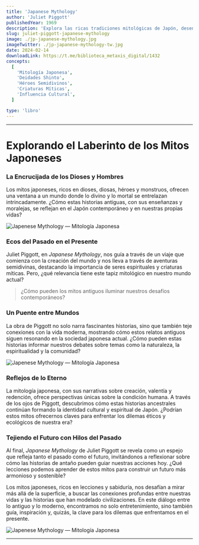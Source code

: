 ```yaml
---
title: 'Japanese Mythology'
author: 'Juliet Piggott'
publishedYear: 1969
description: 'Explora las ricas tradiciones mitológicas de Japón, desentrañando historias de dioses, diosas, y héroes que modelan la cultura y espiritualidad japonesas.'
slug: juliet-piggott-japanese-mythology
image: ./jp-japanese-mythology.jpg
imageTwitter: ./jp-japanese-mythology-tw.jpg
date: 2024-02-14
downloadLink: https://t.me/biblioteca_metaxis_digital/1432
concepts:
  [
    'Mitología Japonesa',
    'Deidades Shinto',
    'Héroes Semidivinos',
    'Criaturas Míticas',
    'Influencia Cultural',
  ]

type: 'libro'
---
```


---

# **Explorando el Laberinto de los Mitos Japoneses**

### **La Encrucijada de los Dioses y Hombres**

Los mitos japoneses, ricos en dioses, diosas, héroes y monstruos, ofrecen una ventana a un mundo donde lo divino y lo mortal se entrelazan intrincadamente. ¿Cómo estas historias antiguas, con sus enseñanzas y moralejas, se reflejan en el Japón contemporáneo y en nuestras propias vidas?

![Japenese Mythology — Mitología Japonesa](./jp-japanese-mythology-1.jpg)

### **Ecos del Pasado en el Presente**

Juliet Piggott, en _Japanese Mythology_, nos guía a través de un viaje que comienza con la creación del mundo y nos lleva a través de aventuras semidivinas, destacando la importancia de seres espirituales y criaturas míticas. Pero, ¿qué relevancia tiene este tapiz mitológico en nuestro mundo actual?

> ¿Cómo pueden los mitos antiguos iluminar nuestros desafíos contemporáneos?

### **Un Puente entre Mundos**

La obra de Piggott no solo narra fascinantes historias, sino que también teje conexiones con la vida moderna, mostrando cómo estos relatos antiguos siguen resonando en la sociedad japonesa actual. ¿Cómo pueden estas historias informar nuestros debates sobre temas como la naturaleza, la espiritualidad y la comunidad?

![Japenese Mythology — Mitología Japonesa](./jp-japanese-mythology-2.jpg)

### **Reflejos de lo Eterno**

La mitología japonesa, con sus narrativas sobre creación, valentía y redención, ofrece perspectivas únicas sobre la condición humana. A través de los ojos de Piggott, descubrimos cómo estas historias ancestrales continúan formando la identidad cultural y espiritual de Japón. ¿Podrían estos mitos ofrecernos claves para enfrentar los dilemas éticos y ecológicos de nuestra era?

### **Tejiendo el Futuro con Hilos del Pasado**

Al final, _Japanese Mythology_ de Juliet Piggott se revela como un espejo que refleja tanto el pasado como el futuro, invitándonos a reflexionar sobre cómo las historias de antaño pueden guiar nuestras acciones hoy. ¿Qué lecciones podemos aprender de estos mitos para construir un futuro más armonioso y sostenible?

Los mitos japoneses, ricos en lecciones y sabiduría, nos desafían a mirar más allá de la superficie, a buscar las conexiones profundas entre nuestras vidas y las historias que han modelado civilizaciones. En este diálogo entre lo antiguo y lo moderno, encontramos no solo entretenimiento, sino también guía, inspiración y, quizás, la clave para los dilemas que enfrentamos en el presente.

![Japenese Mythology — Mitología Japonesa](./jp-japanese-mythology-3.jpg)

---
